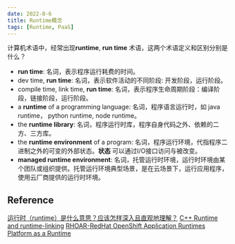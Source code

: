 ```yaml
---
date: 2022-8-6
title: Runtime概念
tags: [Runtime, PaaS]
---
```


计算机术语中，经常出现**runtime**, **run time** 术语，这两个术语定义和区别分别是什么？

- **run time**: 名词，表示程序运行耗费的时间。
- dev time, **run time**: 名词，表示软件活动的不同阶段: 开发阶段，运行阶段。
- compile time, link time, **run time**: 名词，表示程序生命周期阶段：编译阶段，链接阶段，运行阶段。
- a **runtime** of a programming language: 名词，程序语言运行时，如 java runtime， python runtime, node runtime。
- the **runtime library**: 名词，程序运行时库，程序自身代码之外、依赖的二方、三方库。
- the **runtime environment** of a program: 名词，程序运行环境，代指程序二进制之外的可变的外部状态。**状态** 可以通过I/O接口访问与被改变。
- **managed runtime environment**: 名词，托管运行时环境，运行时环境由某个团队或组织提供。托管运行环境典型场景，是在云场景下，运行应用程序，使用云厂商提供的运行时环境。

## Reference

[运行时（runtime）是什么意思？应该怎样深入且直观地理解？](https://www.zhihu.com/question/20607178)
[C++ Runtime and runtime-linking](https://softwareengineering.stackexchange.com/questions/294346/c-runtime-and-runtime-linking)
[RHOAR-RedHat OpenShift Application Runtimes](https://developers.redhat.com/products/rhoar/overview)
[Platform as a Runtime](https://www.aviransplace.com/post/platform-as-a-runtime-paar-beyond-platform-engineering)
